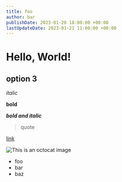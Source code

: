 ```yaml
---
title: foo
author: bar
publishDate: 2023-01-20 18:00:00 +00:00
lastUpdateDate: 2023-01-21 11:00:00 +00:00
---
```


# Hello, World!

## option 3

*italic*

**bold**

***bold and italic***

> quote

[link](https://chris.lu)

![This is an octocat image](/assets/images/chris-octocat-1677036079874.png)

* foo
* bar
* baz